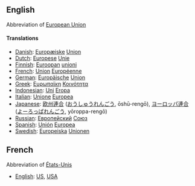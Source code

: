 ==English==

Abbreviation of [[European Union]]

====Translations====

*[[Danish]]: [[Europæiske]] [[Union]]
*[[Dutch]]: [[Europese]] [[Unie]]
*[[Finnish]]: [[Euroopan]] [[unioni]]
*[[French]]: [[Union]] [[Européenne]]
*[[German]]: [[Europäische]] [[Union]]
*[[Greek]]: [[Ευρωπαϊκη]] [[Κοινότητα]]
*[[Indonesian]]: [[Uni]] [[Eropa]]
*[[Italian]]: [[Unione]] [[Europea]]
*[[Japanese]]: [[欧州]][[連合]] ([[おうしゅう]][[れんごう]], ōshū-rengō), [[ヨーロッパ]][[連合]] ([[よーろっぱ]][[れんごう]], yōroppa-rengō)
*[[Russian]]: [[Европейский]] [[Союз]]
*[[Spanish]]: [[Unión]] [[Europea]]
*[[Swedish]]: [[Europeiska]] [[Unionen]]

==French==

Abbreviation of [[États-Unis]]

*[[English]]: [[US]], [[USA]]